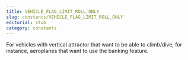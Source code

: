 ```yaml
---
title: VEHICLE_FLAG_LIMIT_ROLL_ONLY
slug: constants/VEHICLE_FLAG_LIMIT_ROLL_ONLY
editorial: stub
category: constants
---
```


<LSLConstant
	name="VEHICLE_FLAG_LIMIT_ROLL_ONLY"
	type="integer"
	value="0x2"
/>

For vehicles with vertical attractor that want to be able to climb/dive, for instance, aeroplanes that want to use the banking feature.
